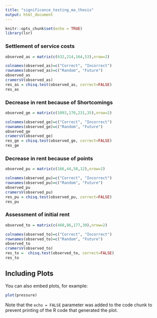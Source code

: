 ```yaml
---
title: "significance_testing_ma_thesis"
output: html_document
---
```


```r
knitr::opts_chunk$set(echo = TRUE)
library(lsr)
```

### Settlement of service costs

```r
observed_as = matrix(c(632,214,164,53),nrow=2)

colnames(observed_as)=c("Correct", "Incorrect")
rownames(observed_as)=c("Random", "Future")
observed_as
cramersV(observed_as)
res_as = chisq.test(observed_as, correct=FALSE)
res_as
```
### Decrease in rent because of Shortcomings
```r
observed_ge = matrix(c(1093,170,231,35),nrow=2)

colnames(observed_ge)=c("Correct", "Incorrect")
rownames(observed_ge)=c("Random", "Future")
observed_ge
cramersV(observed_ge)
res_ge = chisq.test(observed_ge, correct=FALSE)
res_ge
```
### Decrease in rent because of points
```r
observed_pu = matrix(c(166,44,58,12),nrow=2)

colnames(observed_pu)=c("Correct", "Incorrect")
rownames(observed_pu)=c("Random", "Future")
observed_pu
cramersV(observed_pu)
res_pu = chisq.test(observed_pu, correct=FALSE)
res_pu
```
### Assessment of initial rent
```r
observed_to = matrix(c(460,86,177,30),nrow=2)

colnames(observed_to)=c("Correct", "Incorrect")
rownames(observed_to)=c("Random", "Future")
observed_to
cramersV(observed_to)
res_to =  chisq.test(observed_to, correct=FALSE)
res_to
```

## Including Plots

You can also embed plots, for example:

```r
plot(pressure)
```

Note that the `echo = FALSE` parameter was added to the code chunk to prevent printing of the R code that generated the plot.
